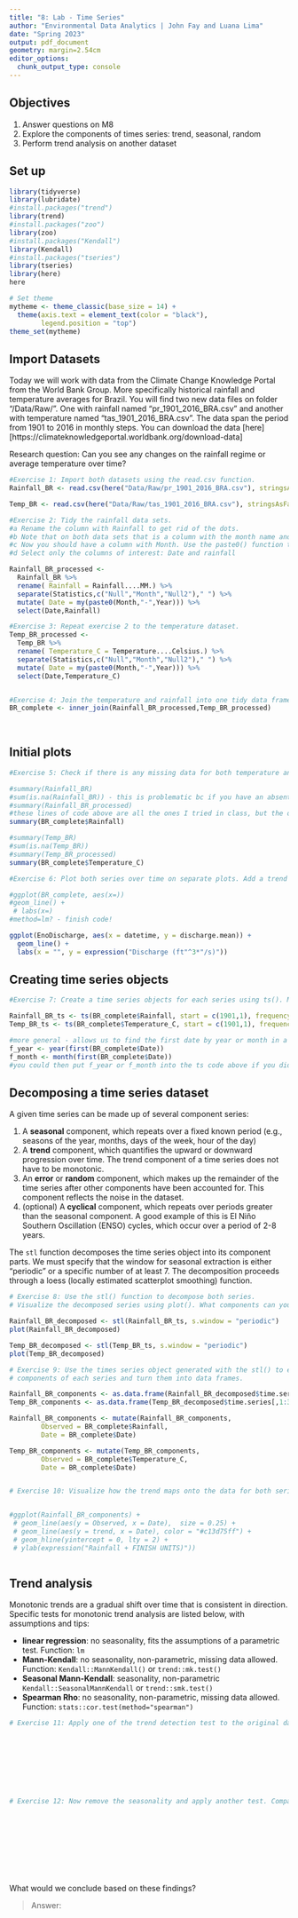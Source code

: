 ```yaml
---
title: "8: Lab - Time Series"
author: "Environmental Data Analytics | John Fay and Luana Lima"
date: "Spring 2023"
output: pdf_document
geometry: margin=2.54cm
editor_options: 
  chunk_output_type: console
---
```


## Objectives
1. Answer questions on M8
2. Explore the components of times series: trend, seasonal, random
3. Perform trend analysis on another dataset

## Set up

```r

library(tidyverse)
library(lubridate)
#install.packages("trend")
library(trend)
#install.packages("zoo")
library(zoo)
#install.packages("Kendall")
library(Kendall)
#install.packages("tseries")
library(tseries)
library(here)
here

# Set theme
mytheme <- theme_classic(base_size = 14) +
  theme(axis.text = element_text(color = "black"), 
        legend.position = "top")
theme_set(mytheme)
```

## Import Datasets

Today we will work with data from the Climate Change Knowledge Portal from the World Bank Group. More specifically historical rainfall and temperature averages for Brazil. You will find two new data files on folder "/Data/Raw/". One with rainfall named "pr_1901_2016_BRA.csv" and another with temperature named "tas_1901_2016_BRA.csv". The data span the period from 1901 to 2016 in monthly steps. You can download the data [here][https://climateknowledgeportal.worldbank.org/download-data]

Research question: Can you see any changes on the rainfall regime or average temperature over time?

```r
#Exercise 1: Import both datasets using the read.csv function.
Rainfall_BR <- read.csv(here("Data/Raw/pr_1901_2016_BRA.csv"), stringsAsFactors = TRUE)

Temp_BR <- read.csv(here("Data/Raw/tas_1901_2016_BRA.csv"), stringsAsFactors = TRUE)

#Exercise 2: Tidy the rainfall data sets.
#a Rename the column with Rainfall to get rid of the dots.
#b Note that on both data sets that is a column with the month name and average. Convert it to a Month column by separating the string, i.e., month in one column and the word "Average" on another. Hint: use the separate() function in the pipe.
#c Now you should have a column with Month. Use the paste0() function to paste month and year together and create a date object.
#d Select only the columns of interest: Date and rainfall

Rainfall_BR_processed <-
  Rainfall_BR %>% 
  rename( Rainfall = Rainfall....MM.) %>% 
  separate(Statistics,c("Null","Month","Null2")," ") %>% 
  mutate( Date = my(paste0(Month,"-",Year))) %>% 
  select(Date,Rainfall)

#Exercise 3: Repeat exercise 2 to the temperature dataset.
Temp_BR_processed <-
  Temp_BR %>% 
  rename( Temperature_C = Temperature....Celsius.) %>% 
  separate(Statistics,c("Null","Month","Null2")," ") %>% 
  mutate( Date = my(paste0(Month,"-",Year))) %>% 
  select(Date,Temperature_C)  


#Exercise 4: Join the temperature and rainfall into one tidy data frame with 3 columns: Date, Rainfall and Temperature.
BR_complete <- inner_join(Rainfall_BR_processed,Temp_BR_processed)
  
           
```


## Initial plots

```r

#Exercise 5: Check if there is any missing data for both temperature and rainfall series.

#summary(Rainfall_BR)
#sum(is.na(Rainfall_BR)) - this is problematic bc if you have an absent row, the is.na will not catch it.
#summary(Rainfall_BR_processed)
#these lines of code above are all the ones I tried in class, but the one below not commented is what Luana suggested we use
summary(BR_complete$Rainfall)

#summary(Temp_BR)
#sum(is.na(Temp_BR))
#summary(Temp_BR_processed)
summary(BR_complete$Temperature_C)

#Exercise 6: Plot both series over time on separate plots. Add a trend line using geom_smooth(). Can you say something about the trend just by visualizing the data?

#ggplot(BR_complete, aes(x=))
#geom_line() +
 # labs(x=)
#method=lm? - finish code!

ggplot(EnoDischarge, aes(x = datetime, y = discharge.mean)) +
  geom_line() +
  labs(x = "", y = expression("Discharge (ft"^3*"/s)"))


```

## Creating time series objects

```r
#Exercise 7: Create a time series objects for each series using ts(). Make sure you specify the starting point and frequency.

Rainfall_BR_ts <- ts(BR_complete$Rainfall, start = c(1901,1), frequency = 12)
Temp_BR_ts <- ts(BR_complete$Temperature_C, start = c(1901,1), frequency = 12)

#more general - allows us to find the first date by year or month in a dataset if they aren't organized
f_year <- year(first(BR_complete$Date))
f_month <- month(first(BR_complete$Date))
#you could then put f_year or f_month into the ts code above if you didn't know the exact year or month when you first type the code - allows you to automate the process 

```


## Decomposing a time series dataset

A given time series can be made up of several component series: 

1. A **seasonal** component, which repeats over a fixed known period (e.g., seasons of the year, months, days of the week, hour of the day)
2. A **trend** component, which quantifies the upward or downward progression over time. The trend component of a time series does not have to be monotonic.
3. An **error** or **random** component, which makes up the remainder of the time series after other components have been accounted for. This component reflects the noise in the dataset. 
4. (optional) A **cyclical** component, which repeats over periods greater than the seasonal component. A good example of this is El Niño Southern Oscillation (ENSO) cycles, which occur over a period of 2-8 years.


The `stl` function decomposes the time series object into its component parts. We must specify that the window for seasonal extraction is either "periodic" or a specific number of at least 7. The decomposition proceeds through a loess (locally estimated scatterplot smoothing) function.

```r

# Exercise 8: Use the stl() function to decompose both series. 
# Visualize the decomposed series using plot(). What components can you identify?

Rainfall_BR_decomposed <- stl(Rainfall_BR_ts, s.window = "periodic")
plot(Rainfall_BR_decomposed)

Temp_BR_decomposed <- stl(Temp_BR_ts, s.window = "periodic")
plot(Temp_BR_decomposed)

# Exercise 9: Use the times series object generated with the stl() to extract the 
# components of each series and turn them into data frames.

Rainfall_BR_components <- as.data.frame(Rainfall_BR_decomposed$time.series[,1:3])
Temp_BR_components <- as.data.frame(Temp_BR_decomposed$time.series[,1:3])

Rainfall_BR_components <- mutate(Rainfall_BR_components,
        Observed = BR_complete$Rainfall,     
        Date = BR_complete$Date)

Temp_BR_components <- mutate(Temp_BR_components,
        Observed = BR_complete$Temperature_C,     
        Date = BR_complete$Date)


# Exercise 10: Visualize how the trend maps onto the data for both series


#ggplot(Rainfall_BR_components) +
 # geom_line(aes(y = Observed, x = Date),  size = 0.25) +
 # geom_line(aes(y = trend, x = Date), color = "#c13d75ff") +
 # geom_hline(yintercept = 0, lty = 2) +
 # ylab(expression("Rainfall + FINISH UNITS)"))



```


## Trend analysis

Monotonic trends are a gradual shift over time that is consistent in direction. Specific tests for monotonic trend analysis are listed below, with assumptions and tips: 

* **linear regression**: no seasonality, fits the assumptions of a parametric test. Function: `lm`
* **Mann-Kendall**: no seasonality, non-parametric, missing data allowed. Function: `Kendall::MannKendall()` or `trend::mk.test()`
* **Seasonal Mann-Kendall**: seasonality, non-parametric `Kendall::SeasonalMannKendall` or `trend::smk.test()`
* **Spearman Rho**: no seasonality, non-parametric, missing data allowed. Function: `stats::cor.test(method="spearman")`


```r

# Exercise 11: Apply one of the trend detection test to the original data set. Remember that the data has seasonal component, which test can be applied in this case?









# Exercise 12: Now remove the seasonality and apply another test. Compare the results with what you obtained on Exercise 9.











```

What would we conclude based on these findings? 

> Answer:


